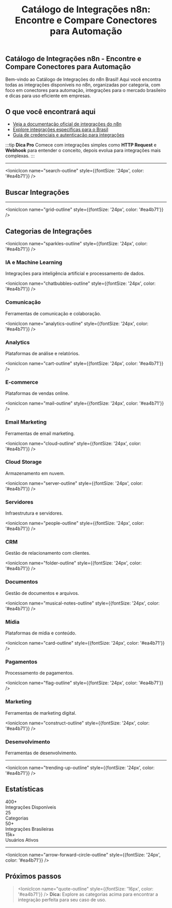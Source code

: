 ﻿---
sidebar_position: 1
title: "Catálogo de Integrações n8n: Encontre e Compare Conectores para Automação"
description: Explore todas as integrações disponíveis no n8n, encontre conectores para automação, integrações para o mercado brasileiro e dicas para uso eficiente.
keywords: [n8n, catálogo de integrações, lista de nodes, integrações Brasil, automação de sistemas, conectores n8n, automação empresarial, integrações populares, conectores para empresas]
---


## Catálogo de Integrações n8n - Encontre e Compare Conectores para Automação

Bem-vindo ao Catálogo de Integrações do n8n Brasil! Aqui você encontra todas as integrações disponíveis no n8n, organizadas por categoria, com foco em conectores para automação, integrações para o mercado brasileiro e dicas para uso eficiente em empresas.

## O que você encontrará aqui

- [Veja a documentação oficial de integrações do n8n](https://docs.n8n.io/integrations/)
- [Explore integrações específicas para o Brasil](../integracoes-br/)
- [Guia de credenciais e autenticação para integrações](../integracoes/credential-nodes/)

:::tip **Dica Pro**
Comece com integrações simples como **HTTP Request** e **Webhook** para entender o conceito, depois evolua para integrações mais complexas.
:::

---

<IonicIcon name="search-outline" style={{fontSize: '24px', color: '#ea4b71'}} />

## Buscar Integrações


<IntegrationSearch />

---

<IonicIcon name="grid-outline" style={{fontSize: '24px', color: '#ea4b71'}} />

## Categorias de Integrações

<div className="categories-grid">

<div className="category-card">

<IonicIcon name="sparkles-outline" style={{fontSize: '24px', color: '#ea4b71'}} />

### IA e Machine Learning

Integrações para inteligência artificial e processamento de dados.

</div>

<div className="category-card">

<IonicIcon name="chatbubbles-outline" style={{fontSize: '24px', color: '#ea4b71'}} />

### Comunicação

Ferramentas de comunicação e colaboração.

</div>

<div className="category-card">

<IonicIcon name="analytics-outline" style={{fontSize: '24px', color: '#ea4b71'}} />

### Analytics

Plataformas de análise e relatórios.

</div>

<div className="category-card">

<IonicIcon name="cart-outline" style={{fontSize: '24px', color: '#ea4b71'}} />

### E-commerce

Plataformas de vendas online.

</div>

<div className="category-card">

<IonicIcon name="mail-outline" style={{fontSize: '24px', color: '#ea4b71'}} />

### Email Marketing

Ferramentas de email marketing.

</div>

<div className="category-card">

<IonicIcon name="cloud-outline" style={{fontSize: '24px', color: '#ea4b71'}} />

### Cloud Storage

Armazenamento em nuvem.

</div>

<div className="category-card">

<IonicIcon name="server-outline" style={{fontSize: '24px', color: '#ea4b71'}} />

### Servidores

Infraestrutura e servidores.

</div>

<div className="category-card">

<IonicIcon name="people-outline" style={{fontSize: '24px', color: '#ea4b71'}} />

### CRM

Gestão de relacionamento com clientes.

</div>

<div className="category-card">

<IonicIcon name="folder-outline" style={{fontSize: '24px', color: '#ea4b71'}} />

### Documentos

Gestão de documentos e arquivos.

</div>

<div className="category-card">

<IonicIcon name="musical-notes-outline" style={{fontSize: '24px', color: '#ea4b71'}} />

### Mídia

Plataformas de mídia e conteúdo.

</div>

<div className="category-card">

<IonicIcon name="card-outline" style={{fontSize: '24px', color: '#ea4b71'}} />

### Pagamentos

Processamento de pagamentos.

</div>

<div className="category-card">

<IonicIcon name="flag-outline" style={{fontSize: '24px', color: '#ea4b71'}} />

### Marketing

Ferramentas de marketing digital.

</div>

<div className="category-card">

<IonicIcon name="construct-outline" style={{fontSize: '24px', color: '#ea4b71'}} />

### Desenvolvimento

Ferramentas de desenvolvimento.

</div>

</div>

---

<IonicIcon name="trending-up-outline" style={{fontSize: '24px', color: '#ea4b71'}} />

## Estatísticas

<div className="stats-grid">

<div className="stat-card">
<div className="stat-number">400+</div>
<div className="stat-label">Integrações Disponíveis</div>
</div>

<div className="stat-card">
<div className="stat-number">25</div>
<div className="stat-label">Categorias</div>
</div>

<div className="stat-card">
<div className="stat-number">50+</div>
<div className="stat-label">Integrações Brasileiras</div>
</div>

<div className="stat-card">
<div className="stat-number">15k+</div>
<div className="stat-label">Usuários Ativos</div>
</div>

</div>

---

<IonicIcon name="arrow-forward-circle-outline" style={{fontSize: '24px', color: '#ea4b71'}} />

## Próximos passos

> <IonicIcon name="quote-outline" style={{fontSize: '16px', color: '#ea4b71'}} />
> **Dica:** Explore as categorias acima para encontrar a integração perfeita para seu caso de uso.
